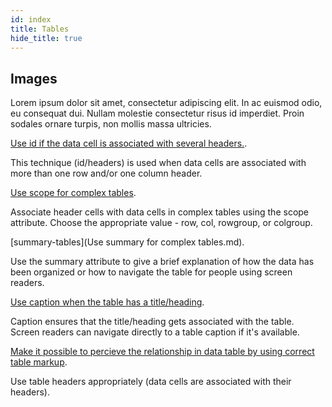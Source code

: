 ```yaml
---
id: index
title: Tables
hide_title: true
---
```



<Card icon="🧮">

## Images

Lorem ipsum dolor sit amet, consectetur adipiscing elit. In ac euismod odio, eu consequat dui. Nullam molestie consectetur risus id imperdiet. Proin sodales ornare turpis, non mollis massa ultricies.

</Card>

<CategoryItem id="data-cells-several-headers">

[Use id if the data cell is associated with several headers.](data-cells-several-headers.md).

This technique (id/headers) is used when data cells are associated with more than one row and/or one column header.

</CategoryItem>

</Card>

<CategoryItem id="scope-tables">

[Use scope for complex tables](scope-tables.md).

Associate header cells with data cells in complex tables using the scope attribute. Choose the appropriate value - row, col, rowgroup, or colgroup.

</CategoryItem>

</Card>

<CategoryItem id="summary-tables">

[summary-tables](Use summary for complex tables.md).

Use the summary attribute to give a brief explanation of how the data has been organized or how to navigate the table for people using screen readers.

</CategoryItem>

</Card>

<CategoryItem id="table-title-caption">

[Use caption when the table has a title/heading](table-title-caption.md).

Caption ensures that the title/heading gets associated with the table. Screen readers can navigate directly to a table caption if it's available.

</CategoryItem>

</Card>

<CategoryItem id="table-data-relation">

[Make it possible to percieve the relationship in data table by using correct table markup](table-data-relation.md).

Use table headers appropriately (data cells are associated with their headers).

</CategoryItem>

